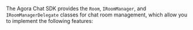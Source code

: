 <PlatformWrapper platform="unity">

The Agora Chat SDK provides the `Room`, `IRoomManager`, and `IRoomManagerDelegate` classes for chat room management, which allow you to implement the following features:

</PlatformWrapper>